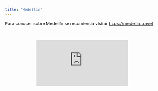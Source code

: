 ```yaml
---
title: "Medellín"
---
```


Para conocer sobre Medellín se recomienda visitar [https://medellin.travel](https://medellin.travel)

<br/>

<center>
<iframe style="max-width: 80%;" src="https://www.youtube.com/embed/k-OD3KaVHSE" frameborder="0" allow="accelerometer; autoplay; encrypted-media; gyroscope; picture-in-picture" allowfullscreen></iframe>
</center>

